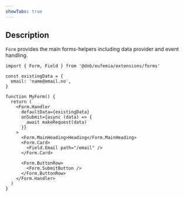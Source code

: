 ```yaml
---
showTabs: true
---
```


## Description

`Form` provides the main forms-helpers including data provider and event handling.

```tsx
import { Form, Field } from '@dnb/eufemia/extensions/forms'

const existingData = {
  email: 'name@email.no',
}

function MyForm() {
  return (
    <Form.Handler
      defaultData={existingData}
      onSubmit={async (data) => {
        await makeRequest(data)
      }}
    >
      <Form.MainHeading>Heading</Form.MainHeading>
      <Form.Card>
        <Field.Email path="/email" />
      </Form.Card>

      <Form.ButtonRow>
        <Form.SubmitButton />
      </Form.ButtonRow>
    </Form.Handler>
  )
}
```
